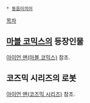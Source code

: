 * [[동음이의어]]

[[목차]]

== [[마블 코믹스]]의 등장인물 ==
[[아이언 맨(마블 코믹스)]] 참조.

== 코즈믹 시리즈의 로봇 ==
[[아이언 맨(코즈믹 시리즈)]] 참조.
